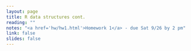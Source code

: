 ```yaml
---
layout: page
title: R data structures cont.
reading: ""
notes: "<a href='hw/hw1.html'>Homework 1</a> - due Sat 9/26 by 2 pm"
link: false
slides: false
---
```


